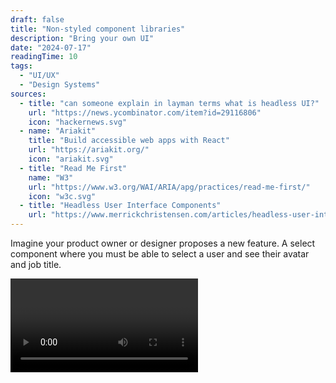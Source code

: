 ```yaml
---
draft: false
title: "Non-styled component libraries"
description: "Bring your own UI"
date: "2024-07-17"
readingTime: 10
tags:
  - "UI/UX"
  - "Design Systems"
sources:
  - title: "can someone explain in layman terms what is headless UI?"
    url: "https://news.ycombinator.com/item?id=29116806"
    icon: "hackernews.svg"
  - name: "Ariakit"
    title: "Build accessible web apps with React"
    url: "https://ariakit.org/"
    icon: "ariakit.svg"
  - title: "Read Me First"
    name: "W3"
    url: "https://www.w3.org/WAI/ARIA/apg/practices/read-me-first/"
    icon: "w3c.svg"
  - title: "Headless User Interface Components"
    url: "https://www.merrickchristensen.com/articles/headless-user-interface-components/"
---
```


Imagine your product owner or designer proposes a new feature. A select component where you must be able to select a user and see their avatar and job title.

<Video videoKey="mouse" />

You might hesitate, but the product owner is insistent. They want this component, and they want it now!

Most people would consider one of the following two options:

1. **Using a prebuilt component:**
   1. Use a component library like [Material UI](https://mui.com/) and modify the appearance to match the design.
   2. Use a package like [`react-select`](https://react-select.com/home) to create this component.
2. **Build the component from scratch.**

## Understanding the Problem

Both solutions have their own challenges. Let’s start with the first approach.

### Using a Prebuilt Component

Most libraries allow customisation through themes. However, like with good ol’ Bootstrap, there are always recognisable elements that are either unmodifiable or very difficult to change.

If you're like me, you often struggle with the embedded component styling. Overriding styles with hacky solutions and dealing with missing features in the component API. You strive to create the best user experience, but the component library holds you back.

<aside>
  👉 It's never a good sign when you battle with a library. Component libraries should save time and effort, not
  increase it.
</aside>

I gave Material UI a shot to build the mentioned component. Here’s how it turned out:

<Video videoKey="material" />

<details>
<summary>Expand code</summary>

```tsx
import { useState } from "react";
import { Select, SelectChangeEvent, MenuItem, Avatar, Box } from "@mui/material";
import { styled } from "@mui/material/styles";
import { people } from "./data";

export const CustomSelect = styled(Select<(typeof people)[0]>)(({ theme }) => ({
  fontSize: "0.875rem",
  width: "min(40ch, 100%)",

  "& .MuiInputBase-input": {
    borderRadius: 6,
    backgroundColor: theme.palette.background.paper,
    padding: "0.375rem 0.75rem",
    display: "flex",
    alignItems: "center",
    gap: "0.375rem",
  },
  "& .MuiSelect-icon": {
    display: "none",
  },
}));

export const ListboxMaterial = () => {
  const [selectedPerson, setSelectedPerson] = useState(people[0]);

  const handleOnChange = (event: SelectChangeEvent<(typeof people)[number]>) => {
    const {
      target: { value },
    } = event;

    // On autofill we get a stringified value.
    if (typeof value === "string") return;

    setSelectedPerson(value);
  };

  return (
    <CustomSelect value={selectedPerson} onChange={handleOnChange}>
      {people.map((person) => (
        <MenuItem
          key={person.id}
          id={person.id}
          value={person}
          sx={{
            gap: "0.375rem",
            fontSize: "0.875rem",
          }}
        >
          <Avatar
            sx={{
              marginInlineStart: "-0.25rem",
              width: "2em",
              height: "2em",
            }}
            src={`https://api.dicebear.com/9.x/open-peeps/svg?seed=${person.name}`}
          />
          <span className="name">{person.name}</span>
          <Box
            component="span"
            sx={{
              marginInlineStart: "auto",
              color: (theme) => theme.palette.text.secondary,
              overflow: "hidden",
              textOverflow: "ellipsis",
            }}
          >
            {person.jobTitle}
          </Box>
        </MenuItem>
      ))}
    </CustomSelect>
  );
};
```

While the code is acceptable, I’m working against the styling of the component, making it harder to maintain.

</details>

---

You can still recognise Material UI, especially the signature ripple effect indicating a user press. We could try to remove these things, but again, we’d be working against the library.

<aside>
👉 Depending on the type of application you are building, not having full control over the styling might be beneficial. For company internal applications or proofs of concept, prebuilt libraries can be great. However, for public-facing applications, you probably want more control.

</aside>

Another option is to build the component from scratch.

### Building from Scratch

Alright, so you decide to build the component from scratch. You quickly realize—or already know—that the native [`select`](https://developer.mozilla.org/en-US/docs/Web/HTML/Element/select) element [falls short in terms of styling](https://stackoverflow.com/questions/1895476/how-do-i-style-a-select-dropdown-with-only-css), so you need to create something custom.

Looking at the component, we need to:

- Show the currently selected option
- Toggle the options list
- Select a new option

Here’s what I came up with:

<Video videoKey="from-scratch" />

<details>
<summary>Expand code</summary>

```tsx
import { useState } from "react";
import { people } from "./data";

export const FromScratch = () => {
  const [selectedPerson, setSelectedPerson] = useState(people[0]);
  const [isOpen, setIsOpen] = useState(false);

  const handleToggle = () => {
    setIsOpen(!isOpen);
  };

  const handleSelect = (person: (typeof people)[number]) => {
    setSelectedPerson(person);
    setIsOpen(false);
  };

  return (
    <div className="listbox-wrapper">
      <button className="listbox-value outline" onClick={handleToggle}>
        <img
          className="avatar"
          role="presentation"
          src={`https://api.dicebear.com/9.x/open-peeps/svg?seed=${selectedPerson.name}`}
        />
        <span className="name">{selectedPerson.name}</span>
        <span className="job-title">{selectedPerson.jobTitle}</span>
      </button>
      {isOpen && (
        <div className="listbox-options">
          {people.map((person) => (
            <button
              key={person.id}
              className="listbox-option outline"
              data-selected={person.id === selectedPerson.id || undefined}
              onClick={() => handleSelect(person)}
            >
              <img
                className="avatar"
                role="presentation"
                src={`https://api.dicebear.com/9.x/open-peeps/svg?seed=${person.name}`}
              />
              <span className="name">{person.name}</span>
              <span className="job-title">{person.jobTitle}</span>
            </button>
          ))}
        </div>
      )}
    </div>
  );
};
```

</details>

---

Pretty neat, right? LGTM. Let’s ship it!

Not so fast! This component has several issues. It attempts to mimic the native `select` element with custom styling but lacks essential functionality:

- **Keyboard interaction.** In a native `select`, you can navigate between options using the arrow keys and type to select an option. Our component doesn't support this.
- **Focus management.** Options in a native `select` close automatically when focus shifts away. Our component doesn't manage focus at all.
- **ARIA and screen reader support.** A native `select` element has built-in screen reader support. Our component looks like a select, but it doesn't indicate anywhere in the code that it is a select, affecting accessibility.
- **Collision-aware positioning.** A native `select` adjusts its position based on available screen space, opening above or below the selected options as needed. Our component doesn't handle this positioning.

Here you can see me trying to click away to close or use the arrow keys to navigate the options. This doesn’t work. Then, when I try to tab away, I start cycling through the options.

<Video videoKey="nightmare" />

We can try to address all these problems but we would end up with a LOT more code. This component will become a headache to test and maintain.

Building good interaction is really challenging. Users expect a lot from your components, and you need to accommodate a diverse range of users with different preferences and accessibility needs.

Lately I've been using a different approach.

# Headless UI

I love how this name perfectly encapsulates the pattern I’m discussing. While the term has been around for some time, it’s now gaining popularity, with an increasing number of libraries adopting this pattern.

Most notably, the similarly named [`@headless-ui/react`](https://headlessui.com/) from Tailwind Labs.

<Image
  src="/images/npm-trends-headless-ui.png"
  alt="Comparing headless UI libraries on NPM Trends"
  width={1284}
  height={455}
/>

**So, _what is it?_**

It’s _“Bring your own UI”_ <sup>[[1]](#sources-1)</sup>. It’s _“unstyled primitive components”_ <sup>[[2]](#sources-2)</sup>.

The key distinction from traditional component libraries is that Headless UI provides the building blocks to create your own components. You have complete control over the design and, most of the time, even the HTML structure.

_“What does it even do, then?”_ you might ask.

Well, it kinda depends on the library. But the main themes are:

- Common interaction patterns.
- Cross browser and device compatibility.
- Other.

## Common Interaction Patterns

These are interaction patterns not provided—or not extensible enough—by the web platform.

An example is the Combobox. This common component is not provided by browsers in any way. People have come to expect this pattern when dealing with large datasets and long lists of options. WIA (Web Accessibility Initiative) has described the [Combobox Pattern](https://www.w3.org/WAI/ARIA/apg/patterns/combobox/) in detail.

Another good example is the `select` element, which is [famously not stylable.](https://stackoverflow.com/questions/1895476/how-do-i-style-a-select-dropdown-with-only-css) If you want to style a select, we need to implement it ourselves.

<aside>
  👉️ There is [some great work](https://open-ui.org/components/selectlist/) being done by the Open UI community on
  breaking down the best way to make a more extensible select element. But in the meantime, if you want to style a
  select, we need to implement it ourselves.
</aside>

### Our example

Alright, so what happens when we try to build that same select component again, but now with `@headless-ui/react`, the most starred Headless UI library from the bunch?

Loading the library and setting up the select (listbox) looks like this:

<Video videoKey="unstyled" />

There is no styling! This might not be surprising given the title of this blog post, but think of the possibilities. We don't need to use hacky methods to override the default styling of a component because we have complete control over every HTML element and every line of CSS. For now, we can simply reuse the styles from the “build from scratch” example.

<Video videoKey="mouse" />

<details>
<summary>Expand code</summary>

```tsx
import { Listbox, ListboxButton, ListboxOption, ListboxOptions } from "@headlessui/react";
import { useState } from "react";
import { people } from "./data";

import "./listbox.headless.css";

export const Headless = () => {
  const [selectedPerson, setSelectedPerson] = useState(people[0]);

  return (
    <Listbox value={selectedPerson} onChange={setSelectedPerson}>
      <ListboxButton className="listbox-button outline">
        <img
          className="avatar"
          role="presentation"
          src={`https://api.dicebear.com/9.x/open-peeps/svg?seed=${selectedPerson.name}`}
        />
        <span className="name">{selectedPerson.name}</span>
        <span className="job-title">{selectedPerson.jobTitle}</span>
      </ListboxButton>
      <ListboxOptions transition unmount={false} anchor={{ to: "bottom", gap: 4 }} className="listbox-options outline">
        {people.map((person) => (
          <ListboxOption key={person.id} value={person} className="listbox-option">
            <img
              className="avatar"
              role="presentation"
              src={`https://api.dicebear.com/9.x/open-peeps/svg?seed=${person.name}`}
            />
            <span className="name">{person.name}</span>
            <span className="job-title">{person.jobTitle}</span>
          </ListboxOption>
        ))}
      </ListboxOptions>
    </Listbox>
  );
};
```

</details>

---

Looking at the code, the end result is pretty similar to the “from scratch” example. We focus mainly on UI elements and business logic. The component remains super readable, but we also gain some additional features.

### **Keyboard interactions**

Using the arrow keys, we can navigate through the options. Using enter, we can select a new option. Escape closes the select and refocuses the `ListboxButton` element.

We can even start searching through the options by typing the first character(s) of an option.

### **Focus management**

There are two focusable areas in this component. First, we have the `ListboxButton` element, which is always visible.

Next, we have the `ListboxOptions` element, which becomes focused upon opening the select. Even when the `ListboxOptions` element is not close to the `ListboxButton` element in the DOM structure, the individual `ListboxOption` elements are not focusable because we can navigate through them using the arrow keys. When the user selects an option, the focus is restored to the `ListboxButton` element.

<Video videoKey="keyboard-navigation-and-focus-management" />

### **ARIA**

ARIA (Accessible Rich Internet Applications) declarations are added, following the [listbox pattern](https://www.w3.org/WAI/ARIA/apg/patterns/listbox/). This helps screen readers understand and describe the interactive elements on the screen, making the content more accessible to all users.

<aside>
👉 While these libraries help with describing the component using ARIA roles, ensure that custom or hacky solutions maintain correct ARIA roles. *“No ARIA is better than bad ARIA”.* <sup>[[3]](#sources-3)</sup>

</aside>

### Positioning

The default position for the options list is below the currently selected option. If we scroll so the UI element is at the bottom and try to open the options, they are shown above the currently selected option.

<Video videoKey="collision-aware-positioning" />

These are the kinds of features that take time to implement correctly, but they are also what makes a UI great instead of just good.

## Cross browser and device compatibility

The web can be accessed almost anywhere—different browsers, render engines, devices, and interaction methods.

Our web apps need to function everywhere, preferably with a great experience. Headless UI libraries can help create seamless experiences across different browsers and devices.

I’ll give an example using a simple button. Let’s say we have an outlined button that inverts its colors when hovered over with a mouse.

<Video videoKey="button-hover" />

<details>
<summary>This is quite easy to do with the `:hover` CSS attribute.</summary>

```css
.button {
  /* Simplified for example */

  color: #326bfb;
  background: transparent;
  border: 1px solid #326bfb;
}

.button:hover {
  color: white;
  background: #326bfb;
}
```

</details>
It looks good, so let's ship it. But wait, let's test it on a mobile device first.

When testing on a real mobile device (not just shrinking the viewport), we might see some strange behaviour we didn't expect. The button goes to its hovered state...

… video here

The web was originally designed around mouse events. When touch devices emerged, browsers added support for touch events but also needed to emulate mouse events to maintain compatibility with existing web apps.

Some Headless UI libraries offer (opinionated) solutions for handling things like hover and focus states making it easier to implement consistent and accessible UI interactions.

<aside>
👉 For more information on this subject, I highly recommend this blog series about [building a button](https://react-spectrum.adobe.com/blog/building-a-button-part-1.html), which perfectly demonstrates the challenges of creating a seamless experience across different browsers and devices.

</aside>

## Other

I wanted to mention a couple of other headless patterns that do provide functionality but allow you to keep control over styling.

### **Data grids**

Mostly used in administrative systems, these can become fairly complex. With functionality like sorting, filtering, pinning columns, grouping columns etc…

<aside>
👉 I really recommend [TanStack Table](https://tanstack.com/table/latest/docs/introduction) for this and encourage you to read their motivation/introduction, which also offers a great explanation of headless UI.

</aside>

### **Transitions and Animations**

While CSS can handle this, there are cases where its functionality falls short, such as creating an “exit animation” before a component is unmounted.

From here, we enter the territory of just functionality. Headless UI makes sense if the library is aimed at providing building blocks for the developer.

## Conclusion

Building good interactions is challenging. Users expect a lot from your components, and you need to accommodate a diverse range of users with different preferences and accessibility needs.

So the next time a Product Owner asks you to build a complex component, consider to use a Headless component library.

> “Wait for a second, are you advocating a user interface pattern that doesn't have a user interface?”
>
> Yes. That is exactly what I'm advocating. <sup>[[4]](#sources-4)</sup>

